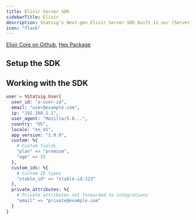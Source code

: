 ```yaml
---
title: Elixir Server SDK
sidebarTitle: Elixir
description: Statsig's Next-gen Elixir Server SDK built in our [Server Core](/server-core) framework
icon: "flask"
---
```




<Callout icon="github">
<a href="https://github.com/statsig-io/statsig-server-core/tree/main/statsig-elixir" target="_blank" rel="noreferrer">Elixir Core on Github</a>, 
<a href="https://hex.pm/packages/statsig" target="_blank" rel="noreferrer">Hex Package</a>
</Callout>

## Setup the SDK

<Steps>
<Step title="Install the SDK">
<Installation/>
<installation/>
</Step>
<Step title="Initialize the SDK">
<Initialization/>
<initialization/>
<Initialization2/>


</Step>
</Steps>

## Working with the SDK

<CheckGateIntro/>
<checkGate/>

<GetDynamicConfigIntro/>
<getConfig/>

<GetExperimentIntro/>
<getExperiment/>

<GetFeatureGateIntro/>
<getFeatureGate/>

<ParamStoresIntro/>
<paramStores/>

<LogEventIntro/>
<logEvent/>

<ForwardLogLineEventIntro/>
<forwardLogLineEvent/>

<StatsigUserIntro/>

```elixir
user = %Statsig.User{
  user_id: "a-user-id",
  email: "user@example.com",
  ip: "192.168.1.1",
  user_agent: "Mozilla/5.0...",
  country: "US",
  locale: "en_US",
  app_version: "1.0.0",
  custom: %{
    # Custom fields
    "plan" => "premium",
    "age" => 25
  },
  custom_ids: %{
    # Custom ID types
    "stable_id" => "stable-id-123"
  },
  private_attributes: %{
    # Private attributes not forwarded to integrations
    "email" => "private@example.com"
  }
}
```

<StatsigOptionsIntro/>
<statsigOptions/>

<ShutdownIntro/>
<shutdown/>

<ClientInitResponseIntro/>
<clientInitResponse/>

<PersistentStorageIntro/>
<persistentStorage/>

<DataStoreIntro/>
<dataStore/>

<OutputLoggerIntro/>
<outputLogger/>

<ObservabilityClientIntro/>
<observabilityClient/>

<faqs/>
